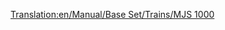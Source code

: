 [[Translation:en/Manual/Base Set/Trains/MJS 1000]]
{{it/Treni|Image=[[File:en/Mjs1000.png]]
|Name=MJS 1000
|Cost=€ 49.218
|Speed=104 km/h (65 mph)
|Weight=120 t
|Power=2.231 hp (1,641 kW)
|Annual=€ 4.416
|Designed=1964
|Lifespan=22 
|Capacity=N/A
|Description=Con una velocità massima inferiore e una potenza inferiore rispetto al CS2400, non c'è alcuna ragiona per usare questo treno invece CS2400. Dovrebbe tuttavia essere notato che il MJS 1000 ha una durata leggermente più lunga rispetto al suo cugino più potente.
|Real-life=la MJS 1000 ricorda le locomotive elettriche [http://en.wikipedia.org/wiki/List_of_South_African_locomotive_classes#Electric_locomotives SAR Class 5E].}}